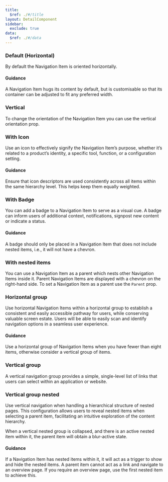 ```yaml
---
title:
  $ref: ./#/title
layout: DetailComponent
sidebar:
  exclude: true
data:
  $ref: ./#/data
---
```


<LivePreviewControls>
<LivePreview componentName="navigation-item" exampleName="Default">

### Default (Horizontal)

By default the Navigation Item is oriented horizontally.

#### Guidance

A Navigation Item hugs its content by default, but is customisable so that its container can be adjusted to fit any preferred width.
</LivePreview>
<LivePreview componentName="navigation-item" exampleName="Vertical">

### Vertical

To change the orientation of the Navigation Item you can use the vertical orientation prop.
</LivePreview>
<LivePreview componentName="navigation-item" exampleName="WithIcon">

### With Icon

Use an icon to effectively signify the Navigation Item’s purpose, whether it’s related to a product’s identity, a specific tool, function, or a configuration setting.

#### Guidance

Ensure that icon descriptors are used consistently across all items within the same hierarchy level. This helps keep them equally weighted.
</LivePreview>
<LivePreview componentName="navigation-item" exampleName="WithBadge">

### With Badge

You can add a badge to a Navigation Item to serve as a visual cue. A badge can inform users of additional context, notifications, signpost new content or indicate a status.

#### Guidance

A badge should only be placed in a Navigation Item that does not include nested items, i.e., it will not have a chevron.
</LivePreview>
<LivePreview componentName="navigation-item" exampleName="WithNestedItems">

### With nested items

You can use a Navigation Item as a parent which nests other Navigation Items inside it. Parent Navigation Items are displayed with a chevron on the right-hand side. To set a Navigation Item as a parent use the `Parent` prop.
</LivePreview>
<LivePreview componentName="navigation-item" exampleName="HorizontalGroup">

### Horizontal group

Use horizontal Navigation Items within a horizontal group to establish a consistent and easily accessible pathway for users, while conserving valuable screen estate. Users will be able to easily scan and identify navigation options in a seamless user experience.

#### Guidance

Use a horizontal group of Navigation Items when you have fewer than eight items, otherwise consider a vertical group of items.
</LivePreview>
<LivePreview componentName="navigation-item" exampleName="VerticalGroup">

### Vertical group

A vertical navigation group provides a simple, single-level list of links that users can select within an application or website.
</LivePreview>
<LivePreview componentName="navigation-item" exampleName="VerticalNestedGroup">

### Vertical group nested

Use vertical navigation when handling a hierarchical structure of nested pages. This configuration allows users to reveal nested items when selecting a parent item, facilitating an intuitive exploration of the content hierarchy.

When a vertical nested group is collapsed, and there is an active nested item within it, the parent item will obtain a blur-active state.

#### Guidance

If a Navigation Item has nested items within it, it will act as a trigger to show and hide the nested items. A parent item cannot act as a link and navigate to an overview page. If you require an overview page, use the first nested item to achieve this.
</LivePreview>
</LivePreviewControls>
